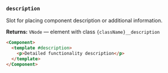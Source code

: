 ### `description`

Slot for placing component description or additional information.

**Returns:** `VNode` — element with class `{className}__description`

```html
<Component>
  <template #description>
    <p>Detailed functionality description</p>
  </template>
</Component>
```
